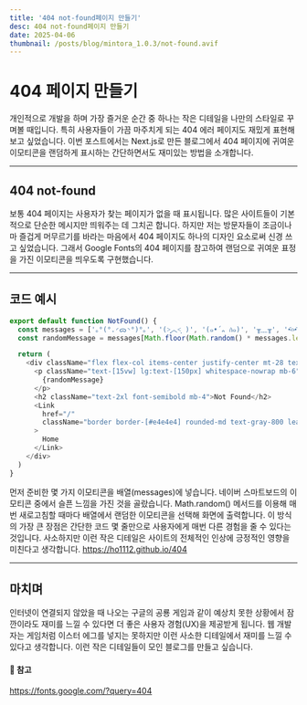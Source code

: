```yaml
---
title: '404 not-found페이지 만들기'
desc: 404 not-found페이지 만들기
date: 2025-04-06
thumbnail: /posts/blog/mintora_1.0.3/not-found.avif
---
```


<h1>404 페이지 만들기</h1>

개인적으로 개발을 하며 가장 즐거운 순간 중 하나는 작은 디테일을 나만의 스타일로 꾸며볼 때입니다.
특히 사용자들이 가끔 마주치게 되는 404 에러 페이지도 재밌게 표현해보고 싶었습니다. 이번 포스트에서는 Next.js로 만든 블로그에서 404 페이지에 귀여운 이모티콘을 랜덤하게 표시하는 간단하면서도 재미있는 방법을 소개합니다.

---

## 404 not-found
보통 404 페이지는 사용자가 찾는 페이지가 없을 때 표시됩니다. 많은 사이트들이 기본적으로 단순한 메시지만 띄워주는 데 그치곤 합니다. 하지만 저는 방문자들이 조금이나마 즐겁게 머무르기를 바라는 마음에서 404 페이지도 하나의 디자인 요소로써 신경 쓰고 싶었습니다.
그래서 Google Fonts의 404 페이지를 참고하여 랜덤으로 귀여운 표정을 가진 이모티콘을 띄우도록 구현했습니다.

---
## 코드 예시
```javaScript
export default function NotFound() {
  const messages = ['｡°(°.◜ᯅ◝°)°｡', '(˃̣̣̣̣︿˂̣̣̣̣ )', '(๑•́ ᎔ ก̀๑)', '╥﹏╥', '•᷄⌓•᷅']
  const randomMessage = messages[Math.floor(Math.random() * messages.length)]

  return (
    <div className="flex flex-col items-center justify-center mt-28 text-center px-4">
      <p className="text-[15vw] lg:text-[150px] whitespace-nowrap mb-6">
        {randomMessage}
      </p>
      <h2 className="text-2xl font-semibold mb-4">Not Found</h2>
      <Link
        href="/"
        className="border border-[#e4e4e4] rounded-md text-gray-800 leading-[38px] px-4"
      >
        Home
      </Link>
    </div>
  )
}
```

먼저 준비한 몇 가지 이모티콘을 배열(messages)에 넣습니다. 네이버 스마트보드의 이모티콘 중에서 슬픈 느낌을 가진 것을 골랐습니다.
Math.random() 메서드를 이용해 매번 새로고침할 때마다 배열에서 랜덤한 이모티콘을 선택해 화면에 출력합니다.
이 방식의 가장 큰 장점은 간단한 코드 몇 줄만으로 사용자에게 매번 다른 경험을 줄 수 있다는 것입니다. 사소하지만 이런 작은 디테일은 사이트의 전체적인 인상에 긍정적인 영향을 미친다고 생각합니다.
https://ho1112.github.io/404

---

## 마치며
인터넷이 연결되지 않았을 때 나오는 구글의 공룡 게임과 같이 예상치 못한 상황에서 잠깐이라도 재미를 느낄 수 있다면 더 좋은 사용자 경험(UX)을 제공받게 됩니다.
웹 개발자는 게임처럼 이스터 에그를 넣지는 못하지만 이런 사소한 디테일에서 재미를 느낄 수 있다고 생각합니다.
이런 작은 디테일들이 모인 블로그를 만들고 싶습니다.

#### 🔗 참고
https://fonts.google.com/?query=404

